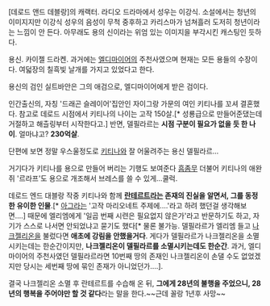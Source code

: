 [데로드 앤드 데블랑]의 캐랙터. 라디오 드라마에서 성우는 이강식. 소설에서는 청년의 이미지지만 이강식 성우의 음성이 무척 중후하고 카리스마가 넘쳐흘러 도저히 청년이라는 느낌이 안 든다. 아무래도 용의 신이라는 위엄 있는 이미지을 부각시킨 캐스팅인 듯하다.

용신. 카이젤 드라켄. 과거에는 [[엘디마이어]]의 주천사였으며 현재는 모든 용들의 수장이다. 여덟장의 칠흑빛 날개를 가지고 있었다고 한다.

용신의 검인 실트바안은 그의 애검으로, 엘디마이어에게 받은 검이다.

인간출신의, 자칭 '드래곤 슬레이어'집안인 자이그랑 가문의 여인 키티나를 꼬셔 결혼했다. 참고로 데로드 시점에서 키티나의 나이는 고작 150살.[* 성룡급으로 만들어준댔는데 거절하고 해츨링부터 시작한다고.] 반면, 델필라르는 '''시점 구분이 필요가 없을 듯 한 나이'''. 얼마냐고? '''230억살'''.

단편에 보면 정말 우스울정도로 [[키티나]]와 잘 어울려주는 용신 델필라르...

거기다가 키티나를 용으로 만들어 버리는 기행도 보여준다 [[흠좀무]] 더불어 키티나의 애완쥐 '르라프'도 용으로 개조해서 브레스를 쓸 수 있게...쿨럭.

데로드 엔드 대블랑 작중 키티나와 함께 '''[[란테르트]]라는 존재의 진실을 알면서, 그를 동정한 유이한 인물'''.[* [[아그라]]는 '고작 마리오네트 주제에....'라고 하려 했던걸 생각해보면....] 때문에 엘리엠에게 '일곱 번째 시련은 필요없지 않은가'라고 반문하기도 하고, 자기가 스스로 나서면 안되었냐고 묻기도 했다[* 물론 불가능. 델필라르가 엘리엠 들고 [[나크젤리온]]을 불렀다면 '''애초에 강림을 안했을거다'''. 게다가 델필라르가 나크젤리온을 소멸시키는데는 한순간이지만, '''나크젤리온이 델필라르를 소멸시키는데도 한순간'''. 과거, 엘디마이어의 주천사였던 델필라르라면 10번째 땅의 존재인 나크젤리온이 손댈 수도 없었겠지만 당시는 세번째 땅에 묶인 존재가 아니었던가....].

결국 나크젤리온 소멸 후 란테르트를 수습해 온 뒤, '''그에게 28년의 불행을 주었으니, 28년의 행복을 주어야만 할 것 같다'''라는 말을 한다.~~근데 꼴랑 1년후 사망~~ 
